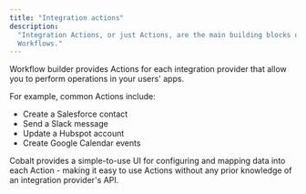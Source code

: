 ```yaml
---
title: "Integration actions"
description:
  "Integration Actions, or just Actions, are the main building blocks of Cobalt
  Workflows."
---
```


Workflow builder provides Actions for each integration provider that allow you
to perform operations in your users' apps.

For example, common Actions include:

- Create a Salesforce contact
- Send a Slack message
- Update a Hubspot account
- Create Google Calendar events

Cobalt provides a simple-to-use UI for configuring and mapping data into each
Action - making it easy to use Actions without any prior knowledge of an
integration provider's API.
